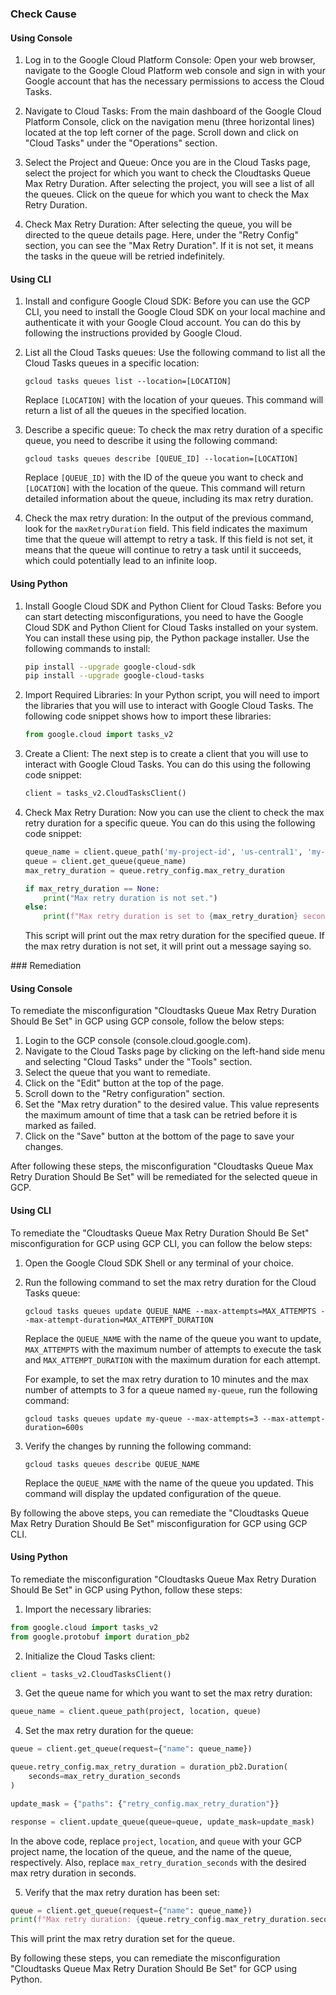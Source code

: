 

<Tabs><Tab title='Cause'>
### Check Cause

#### Using Console

1. Log in to the Google Cloud Platform Console: Open your web browser, navigate to the Google Cloud Platform web console and sign in with your Google account that has the necessary permissions to access the Cloud Tasks.

2. Navigate to Cloud Tasks: From the main dashboard of the Google Cloud Platform Console, click on the navigation menu (three horizontal lines) located at the top left corner of the page. Scroll down and click on "Cloud Tasks" under the "Operations" section.

3. Select the Project and Queue: Once you are in the Cloud Tasks page, select the project for which you want to check the Cloudtasks Queue Max Retry Duration. After selecting the project, you will see a list of all the queues. Click on the queue for which you want to check the Max Retry Duration.

4. Check Max Retry Duration: After selecting the queue, you will be directed to the queue details page. Here, under the "Retry Config" section, you can see the "Max Retry Duration". If it is not set, it means the tasks in the queue will be retried indefinitely.

#### Using CLI

1. Install and configure Google Cloud SDK: Before you can use the GCP CLI, you need to install the Google Cloud SDK on your local machine and authenticate it with your Google Cloud account. You can do this by following the instructions provided by Google Cloud.

2. List all the Cloud Tasks queues: Use the following command to list all the Cloud Tasks queues in a specific location:

   ```
   gcloud tasks queues list --location=[LOCATION]
   ```

   Replace `[LOCATION]` with the location of your queues. This command will return a list of all the queues in the specified location.

3. Describe a specific queue: To check the max retry duration of a specific queue, you need to describe it using the following command:

   ```
   gcloud tasks queues describe [QUEUE_ID] --location=[LOCATION]
   ```

   Replace `[QUEUE_ID]` with the ID of the queue you want to check and `[LOCATION]` with the location of the queue. This command will return detailed information about the queue, including its max retry duration.

4. Check the max retry duration: In the output of the previous command, look for the `maxRetryDuration` field. This field indicates the maximum time that the queue will attempt to retry a task. If this field is not set, it means that the queue will continue to retry a task until it succeeds, which could potentially lead to an infinite loop.

#### Using Python

1. Install Google Cloud SDK and Python Client for Cloud Tasks: Before you can start detecting misconfigurations, you need to have the Google Cloud SDK and Python Client for Cloud Tasks installed on your system. You can install these using pip, the Python package installer. Use the following commands to install:

   ```bash
   pip install --upgrade google-cloud-sdk
   pip install --upgrade google-cloud-tasks
   ```

2. Import Required Libraries: In your Python script, you will need to import the libraries that you will use to interact with Google Cloud Tasks. The following code snippet shows how to import these libraries:

   ```python
   from google.cloud import tasks_v2
   ```

3. Create a Client: The next step is to create a client that you will use to interact with Google Cloud Tasks. You can do this using the following code snippet:

   ```python
   client = tasks_v2.CloudTasksClient()
   ```

4. Check Max Retry Duration: Now you can use the client to check the max retry duration for a specific queue. You can do this using the following code snippet:

   ```python
   queue_name = client.queue_path('my-project-id', 'us-central1', 'my-queue-id')
   queue = client.get_queue(queue_name)
   max_retry_duration = queue.retry_config.max_retry_duration

   if max_retry_duration == None:
       print("Max retry duration is not set.")
   else:
       print(f"Max retry duration is set to {max_retry_duration} seconds.")
   ```

   This script will print out the max retry duration for the specified queue. If the max retry duration is not set, it will print out a message saying so.

</Tab>

<Tab title='Remediation'>
### Remediation

#### Using Console

To remediate the misconfiguration "Cloudtasks Queue Max Retry Duration Should Be Set" in GCP using GCP console, follow the below steps:

1. Login to the GCP console (console.cloud.google.com).
2. Navigate to the Cloud Tasks page by clicking on the left-hand side menu and selecting "Cloud Tasks" under the "Tools" section.
3. Select the queue that you want to remediate.
4. Click on the "Edit" button at the top of the page.
5. Scroll down to the "Retry configuration" section.
6. Set the "Max retry duration" to the desired value. This value represents the maximum amount of time that a task can be retried before it is marked as failed.
7. Click on the "Save" button at the bottom of the page to save your changes.

After following these steps, the misconfiguration "Cloudtasks Queue Max Retry Duration Should Be Set" will be remediated for the selected queue in GCP.

#### Using CLI

To remediate the "Cloudtasks Queue Max Retry Duration Should Be Set" misconfiguration for GCP using GCP CLI, you can follow the below steps:

1. Open the Google Cloud SDK Shell or any terminal of your choice.

2. Run the following command to set the max retry duration for the Cloud Tasks queue:

   ```
   gcloud tasks queues update QUEUE_NAME --max-attempts=MAX_ATTEMPTS --max-attempt-duration=MAX_ATTEMPT_DURATION
   ```

   Replace the `QUEUE_NAME` with the name of the queue you want to update, `MAX_ATTEMPTS` with the maximum number of attempts to execute the task and `MAX_ATTEMPT_DURATION` with the maximum duration for each attempt.

   For example, to set the max retry duration to 10 minutes and the max number of attempts to 3 for a queue named `my-queue`, run the following command:

   ```
   gcloud tasks queues update my-queue --max-attempts=3 --max-attempt-duration=600s
   ```

3. Verify the changes by running the following command:

   ```
   gcloud tasks queues describe QUEUE_NAME
   ```

   Replace the `QUEUE_NAME` with the name of the queue you updated. This command will display the updated configuration of the queue.

By following the above steps, you can remediate the "Cloudtasks Queue Max Retry Duration Should Be Set" misconfiguration for GCP using GCP CLI.

#### Using Python

To remediate the misconfiguration "Cloudtasks Queue Max Retry Duration Should Be Set" in GCP using Python, follow these steps:

1. Import the necessary libraries:

```python
from google.cloud import tasks_v2
from google.protobuf import duration_pb2
```

2. Initialize the Cloud Tasks client:

```python
client = tasks_v2.CloudTasksClient()
```

3. Get the queue name for which you want to set the max retry duration:

```python
queue_name = client.queue_path(project, location, queue)
```

4. Set the max retry duration for the queue:

```python
queue = client.get_queue(request={"name": queue_name})

queue.retry_config.max_retry_duration = duration_pb2.Duration(
    seconds=max_retry_duration_seconds
)

update_mask = {"paths": {"retry_config.max_retry_duration"}}

response = client.update_queue(queue=queue, update_mask=update_mask)
```

In the above code, replace `project`, `location`, and `queue` with your GCP project name, the location of the queue, and the name of the queue, respectively. Also, replace `max_retry_duration_seconds` with the desired max retry duration in seconds.

5. Verify that the max retry duration has been set:

```python
queue = client.get_queue(request={"name": queue_name})
print(f"Max retry duration: {queue.retry_config.max_retry_duration.seconds}s")
```

This will print the max retry duration set for the queue.

By following these steps, you can remediate the misconfiguration "Cloudtasks Queue Max Retry Duration Should Be Set" for GCP using Python.


</Tab>
</Tabs>